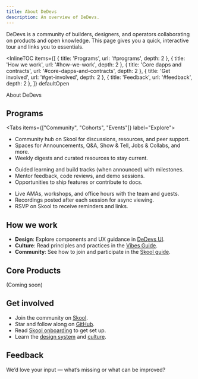 ```yaml
---
title: About DeDevs
description: An overview of DeDevs.
---
```



DeDevs is a community of builders, designers, and operators collaborating on products and open knowledge. This page gives you a quick, interactive tour and links you to essentials.

<InlineTOC
  items={[
    { title: 'Programs', url: '#programs', depth: 2 },
    { title: 'How we work', url: '#how-we-work', depth: 2 },
    { title: 'Core dapps and contracts', url: '#core-dapps-and-contracts', depth: 2 },
    { title: 'Get involved', url: '#get-involved', depth: 2 },
    { title: 'Feedback', url: '#feedback', depth: 2 },
  ]}
  defaultOpen
>
  About DeDevs
</InlineTOC>

## Programs

<Tabs items={["Community", "Cohorts", "Events"]} label="Explore">
  <Tab>
    <ul>
      <li>Community hub on Skool for discussions, resources, and peer support.</li>
      <li>Spaces for Announcements, Q&A, Show & Tell, Jobs & Collabs, and more.</li>
      <li>Weekly digests and curated resources to stay current.</li>
    </ul>
  </Tab>
  <Tab>
    <ul>
      <li>Guided learning and build tracks (when announced) with milestones.</li>
      <li>Mentor feedback, code reviews, and demo sessions.</li>
      <li>Opportunities to ship features or contribute to docs.</li>
    </ul>
  </Tab>
  <Tab>
    <ul>
      <li>Live AMAs, workshops, and office hours with the team and guests.</li>
      <li>Recordings posted after each session for async viewing.</li>
      <li>RSVP on Skool to receive reminders and links.</li>
    </ul>
  </Tab>
</Tabs>

## How we work

- <strong>Design</strong>: Explore components and UX guidance in <a href="/docs/design/overview">DeDevs UI</a>.
- <strong>Culture</strong>: Read principles and practices in the <a href="/docs/vibes/overview">Vibes Guide</a>.
- <strong>Community</strong>: See how to join and participate in the <a href="/docs/club/concepts/skool">Skool guide</a>.

## Core Products
(Coming soon)

## Get involved

- Join the community on <a href="https://skool.com/devs" target="_blank" rel="noreferrer">Skool</a>.
- Star and follow along on <a href="https://github.com/DeDevsClub" target="_blank" rel="noreferrer">GitHub</a>.
- Read <a href="/docs/club/concepts/skool">Skool onboarding</a> to get set up.
- Learn the <a href="/docs/design/overview">design system</a> and <a href="/docs/vibes/overview">culture</a>.

## Feedback

We’d love your input — what’s missing or what can be improved?

<Feedback />